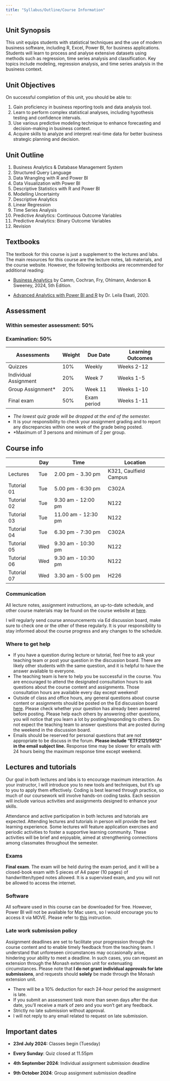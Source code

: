 ```yaml
---
title: "Syllabus/Outline/Course Information"
---
```


## Unit Synopsis

This unit equips students with statistical techniques and the use of modern business software, including R, Excel, Power BI, for business applications. Students will learn to process and analyse extensive datasets using methods such as regression, time series analysis and classification. Key topics include modeling, regression analysis, and time series analysis in the business context.

## Unit Objectives

On successful completion of this unit, you should be able to:

1.  Gain proficiency in business reporting tools and data analysis tool.
2.  Learn to perform complex statistical analyses, including hypothesis testing and confidence intervals.
3.  Use various predictive modeling technique to enhance forecasting and decision-making in business context.
4.  Acquire skills to analyze and interpret real-time data for better business strategic planning and decision.

## Unit Outline

1.  Business Analytics & Database Management System
2.  Structured Query Language
3.  Data Wrangling with R and Power BI
4.  Data Visualization with Power BI
5.  Descriptive Statistics with R and Power BI
6.  Modelling Uncertainty
7.  Descriptive Analytics
8.  Linear Regression
9.  Time Series Analysis
10. Predictive Analytics: Continuous Outcome Variables
11. Predictive Analytics: Binary Outcome Variables
12. Revision

## Textbooks

The textbook for this course is just a supplement to the lectures and labs. The main resources for this course are the lecture notes, lab materials, and the course website. However, the following textbooks are recommended for additional reading:

-   [Business Analytics](https://au.cengage.com/c/mindtap-for-camm-cochran-fry-ohlmann-s-business-analytics-2-terms-instant-access-5e-camm-cochran-fry-ohlmann/9780357902240/) by Camm, Cochran, Fry, Ohlmann, Anderson & Sweeney, 2024, 5th Edition.

-   [Advanced Analytics with Power BI and R](https://radacad.com/online-book-analytics-with-power-bi-and-r) by Dr. Leila Etaati, 2020.

## Assessment

### Within semester assessment: 50%

### Examination: 50%

| Assessments           | Weight | Due Date    | Learning Outcomes |
|-----------------------|--------|-------------|-------------------|
| Quizzes               | 10%    | Weekly      | Weeks 2-12        |
| Individual Assignment | 20%    | Week 7      | Weeks 1-5         |
| Group Assignment\*    | 20%    | Week 11     | Weeks 1-10        |
| Final exam            | 50%    | Exam period | Weeks 1-11        |

-   *The lowest quiz grade will be dropped at the end of the semester.*
-   It is your responsibility to check your assignment grading and to report any discrepancies within one week of the grade being posted.
-   \*Maximum of 3 persons and minimum of 2 per group.

## Course info

|             | Day | Time                | Location               |
|-------------|-----|---------------------|------------------------|
| Lectures    | Tue | 2.00 pm - 3.30 pm   | K321, Caulfield Campus |
| Tutorial 01 | Tue | 5.00 pm - 6:30 pm   | C302A                  |
| Tutorial 02 | Tue | 9.30 am - 12:00 pm  | N122                   |
| Tutorial 03 | Tue | 11.00 am - 12:30 pm | N122                   |
| Tutorial 04 | Tue | 6.30 pm - 7:30 pm   | C302A                  |
| Tutorial 05 | Wed | 9.30 am - 10:30 pm  | N122                   |
| Tutorial 06 | Wed | 9.30 am - 10:30 pm  | N122                   |
| Tutorial 07 | Wed | 3.30 am - 5:00 pm   | H226                   |

### Communication

All lecture notes, assignment instructions, an up-to-date schedule, and other course materials may be found on the course website at [here](https://etf2121.github.io/main).

I will regularly send course announcements via Ed discussion board, make sure to check one or the other of these regularly. It is your responsibility to stay informed about the course progress and any changes to the schedule.

### Where to get help

-   If you have a question during lecture or tutorial, feel free to ask your teaching team or post your question in the discussion board. There are likely other students with the same question, and it is helpful to have the answer available to everyone.
-   The teaching team is here to help you be successful in the course. You are encouraged to attend the designated consultation hours to ask questions about the course content and assignments. Those consultation hours are available every day except weekend!
-   Outside of class and office hours, any general questions about course content or assignments should be posted on the Ed discussion board [here](link%20here!!!). Please check whether your question has already been answered before posting. Please help each others by answering other questions, you will notice that you learn a lot by posting/responding to others. Do not expect the teaching team to answer questions that are posted during the weekend in the discussion board.
-   Emails should be reserved for personal questions that are not appropriate to be discuss in the forum. **Please include "ETF2121/5912" in the email subject line.** Response time may be slower for emails with 24 hours being the maximum response time except weekend.

## Lectures and tutorials

Our goal in both lectures and labs is to encourage maximum interaction. As your instructor, I will introduce you to new tools and techniques, but it's up to you to apply them effectively. Coding is best learned through practice, so much of our coursework will involve hands-on coding tasks. Each session will include various activities and assignments designed to enhance your skills.

Attendance and active participation in both lectures and tutorials are expected. Attending lectures and tutorials in person will provide the best learning experience. Some lectures will feature application exercises and periodic activities to foster a supportive learning community. These activities will be brief and enjoyable, aimed at strengthening connections among classmates throughout the semester.

### Exams

**Final exam**. The exam will be held during the exam period, and it will be a closed-book exam with 5 pieces of A4 paper (10 pages) of handwritten/typed notes allowed. It is a supervised exam, and you will not be allowed to access the internet.

### Software

All software used in this course can be downloaded for free. However, Power BI will not be available for Mac users, so I would encourage you to access it via MOVE. Please refer to [this](https://www.monash.edu/student-academic-success/build-digital-capabilities/master-online-learning-systems/move) instruction.

### Late work submission policy

Assignment deadlines are set to facilitate your progression through the course content and to enable timely feedback from the teaching team. I understand that unforeseen circumstances may occasionally arise, hindering your ability to meet a deadline. In such cases, you can request an extension through the Monash extension unit for extenuating circumstances. Please note that **I do not grant individual approvals for late submissions**, and requests should **solely** be made through the Monash extension unit.

-   There will be a 10% deduction for each 24-hour period the assignment is late.
-   If you submit an assessment task more than seven days after the due date, you'll receive a mark of zero and you won't get any feedback.
-   Strictly no late submission without approval.
-   I will not reply to any email related to request on late submission.

## Important dates

-   **23rd July 2024:** Classes begin (Tuesday)

-   **Every Sunday**: Quiz closed at 11.55pm

-   **4th September 2024**: Individual assignment submission deadline

-   **9th October 2024**: Group assignment submission deadline
